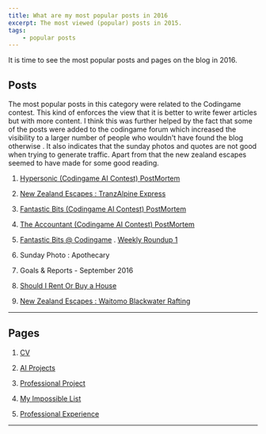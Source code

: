 ```yaml
---
title: What are my most popular posts in 2016
excerpt: The most viewed (popular) posts in 2015.
tags:
    - popular posts
---
```


It is time to see the most popular posts and pages on the blog in 2016.

## Posts

The most popular posts in this category were related to the Codingame contest. This kind of enforces the view that it is better to write fewer articles but with more content. I think this was further helped by the fact that some of the posts were added to the codingame forum which increased the visibility to a larger number of people who wouldn't have found the blog otherwise . It also indicates that the sunday photos and quotes are not good when trying to generate traffic. Apart from that the new zealand escapes seemed to have made for some good reading.

1. [Hypersonic (Codingame AI Contest) PostMortem](./hypersonic-codingame-ai-contest-postmortem)

2. [New Zealand Escapes : TranzAlpine Express](./new-zealand-escapes-tranzalpine-express)

3. [Fantastic Bits (Codingame AI Contest) PostMortem](./fantastic-bits-codingame-ai-contest-postmortem)

4. [The Accountant (Codingame AI Contest) PostMortem](./accountant-codingame-ai-contest-postmortem)

5. [Fantastic Bits @ Codingame](./fantastic-bits-codingame) . [Weekly Roundup 1](./weekly-roundup-1)

6. Sunday Photo : Apothecary

7. Goals & Reports - September 2016

8. [Should I Rent Or Buy a House](./rent-buy-house)

9. [New Zealand Escapes : Waitomo Blackwater Rafting](./new-zealand-escapes-waitomo-blackwater-rafting)

---

## Pages

1. [CV](/cv)

2. [AI Projects](/cv/ai-projects)

3. [Professional Project](/cv/professional-projects)

4. [My Impossible List](/impossible-list)

5. [Professional Experience](/cv/professional-experience)

---
